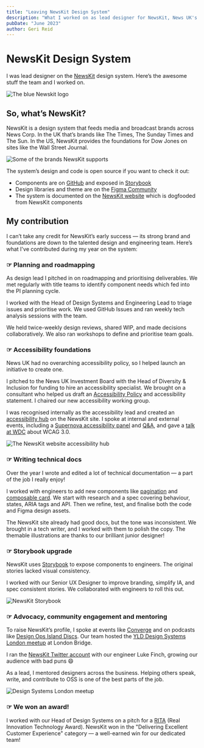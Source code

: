 ```yaml
---
title: "Leaving NewsKit Design System"
description: "What I worked on as lead designer for NewsKit, News UK's design system."
pubDate: "June 2023"
author: Geri Reid
---
```


# NewsKit Design System

I was lead designer on the [NewsKit](https://www.newskit.co.uk/) design system. Here’s the awesome stuff the team and I worked on.

![The blue Newskit logo](../../assets/newskit-logo.png)

## So, what’s NewsKit?

NewsKit is a design system that feeds media and broadcast brands across News Corp. In the UK that’s brands like The Times, The Sunday Times and The Sun. In the US, NewsKit provides the foundations for Dow Jones on sites like the Wall Street Journal.

![Some of the brands NewsKit supports](../../assets/newskit-brands.png)

The system’s design and code is open source if you want to check it out:

- Components are on [GitHub](https://github.com/newscorp-ghfb/newskit) and exposed in [Storybook](https://storybook.newskit.co.uk/)
- Design libraries and theme are on the [Figma Community](https://www.figma.com/community/file/1225806088244139801/NewsKit---Component-library-and-theme-v5.0)
- The system is documented on the [NewsKit website](https://www.newskit.co.uk/) which is dogfooded from NewsKit components

## My contribution

I can’t take any credit for NewsKit’s early success — its strong brand and foundations are down to the talented design and engineering team. Here’s what I've contributed during my year on the system:

<div class="space-m"></div>

### ☞ Planning and roadmapping

As design lead I pitched in on roadmapping and prioritising deliverables. We met regularly with title teams to identify component needs which fed into the PI planning cycle.

I worked with the Head of Design Systems and Engineering Lead to triage issues and prioritise work. We used GitHub Issues and ran weekly tech analysis sessions with the team.

We held twice-weekly design reviews, shared WIP, and made decisions collaboratively. We also ran workshops to define and prioritise team goals.

<div class="space-m"></div>

### ☞ Accessibility foundations

News UK had no overarching accessibility policy, so I helped launch an initiative to create one.

I pitched to the News UK Investment Board with the Head of Diversity & Inclusion for funding to hire an accessibility specialist. We brought on a consultant who helped us draft an [Accessibility Policy](https://www.newskit.co.uk/help/accessibility-statement/) and accessibility statement. I chaired our new accessibility working group.

I was recognised internally as the accessibility lead and created an [accessibility hub](https://www.newskit.co.uk/getting-started/accessibility/getting-started/) on the NewsKit site. I spoke at internal and external events, including a [Supernova accessibility panel](https://www.supernova.io/blog/scaling-accessibility-through-your-design-system-panel-recap) and [Q&A](https://www.supernova.io/blog/accessibility-and-design-systems-the-deep-dive-q-and-a), and gave a [talk at WDC](https://www.gerireid.com/designing-an-accessible-future.html) about WCAG 3.0.

![The NewsKit website accessibility hub](../../assets/accessibility-hub.png)

### ☞ Writing technical docs

Over the year I wrote and edited a lot of technical documentation — a part of the job I really enjoy!

I worked with engineers to add new components like [pagination](https://www.newskit.co.uk/components/pagination/) and [composable card](https://www.newskit.co.uk/components/card-composable/). We start with research and a spec covering behaviour, states, ARIA tags and API. Then we refine, test, and finalise both the code and Figma design assets.

The NewsKit site already had good docs, but the tone was inconsistent. We brought in a tech writer, and I worked with them to polish the copy. The themable illustrations are thanks to our brilliant junior designer!

<div class="space-m"></div>

### ☞ Storybook upgrade

NewsKit uses [Storybook](https://storybook.newskit.co.uk/) to expose components to engineers. The original stories lacked visual consistency.

I worked with our Senior UX Designer to improve branding, simplify IA, and spec consistent stories. We collaborated with engineers to roll this out.

![NewsKit Storybook](../../assets/newskit-storybook.png)

### ☞ Advocacy, community engagement and mentoring

To raise NewsKit’s profile, I spoke at events like [Converge](https://www.gerireid.com/converge.html) and on podcasts like [Design Ops Island Discs](https://open.spotify.com/episode/3mcQ3P2KEhTrDW8BjvNf2o?si=6fD_ElQERAmNaPlcR-7ouQ&nd=1). Our team hosted the [YLD Design Systems London meetup](https://www.yld.io/blog/design-systems-london-6/) at London Bridge.

I ran the [NewsKit Twitter account](https://twitter.com/newskitdesign) with our engineer Luke Finch, growing our audience with bad puns 😄

As a lead, I mentored designers across the business. Helping others speak, write, and contribute to OSS is one of the best parts of the job.

![Design Systems London meetup](../../assets/ds-meetup.jpeg)

### ☞ We won an award!

I worked with our Head of Design Systems on a pitch for a [RITA](https://www.linkedin.com/posts/elliscapon_news-uk-win-again-at-the-ritas-footage-activity-7065400198583197696--hB0?utm_source=share&utm_medium=member_desktop) (Real Innovation Technology Award). NewsKit won in the "Delivering Excellent Customer Experience" category — a well-earned win for our dedicated team!
